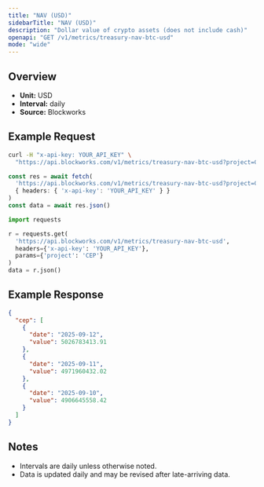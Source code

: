 ```yaml
---
title: "NAV (USD)"
sidebarTitle: "NAV (USD)"
description: "Dollar value of crypto assets (does not include cash)"
openapi: "GET /v1/metrics/treasury-nav-btc-usd"
mode: "wide"
---
```


## Overview

- **Unit:** USD
- **Interval:** daily
- **Source:** Blockworks

## Example Request

<CodeGroup>

```bash cURL
curl -H "x-api-key: YOUR_API_KEY" \
  "https://api.blockworks.com/v1/metrics/treasury-nav-btc-usd?project=CEP"
```

```typescript TypeScript
const res = await fetch(
  'https://api.blockworks.com/v1/metrics/treasury-nav-btc-usd?project=CEP',
  { headers: { 'x-api-key': 'YOUR_API_KEY' } }
)
const data = await res.json()
```

```python Python
import requests

r = requests.get(
  'https://api.blockworks.com/v1/metrics/treasury-nav-btc-usd',
  headers={'x-api-key': 'YOUR_API_KEY'},
  params={'project': 'CEP'}
)
data = r.json()
```

</CodeGroup>

## Example Response

```json
{
  "cep": [
    {
      "date": "2025-09-12",
      "value": 5026783413.91
    },
    {
      "date": "2025-09-11",
      "value": 4971960432.02
    },
    {
      "date": "2025-09-10",
      "value": 4906645558.42
    }
  ]
}
```

## Notes
- Intervals are daily unless otherwise noted.
- Data is updated daily and may be revised after late-arriving data.